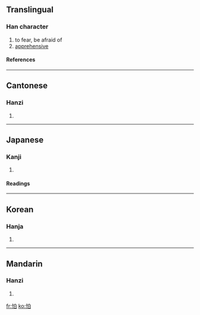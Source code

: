 ==Translingual==
===Han character===
{{Han char|rn=61|rad=心|as=05|sn=8|four=9600<sub>0</sub>|canj=心竹日 (PHA)}}
# to fear, be afraid of
# [[apprehensive]]
====References====
{{Han ref|kx=0380.160|dkj=10448|dj=0708.160|hdz=42287.010|uh=6015|ud=24597|bh=A9C8|bd=43464}}
----
==Cantonese==
===Hanzi===
{{yue-hanzi|jyut=|y=pa3}}
# {{defn|Cantonese}}
----
==Japanese==
===Kanji===
{{ja-kanji|grade=|rs=心05}}
# {{defn|Japanese}} 
====Readings====
{{ja-readings|on=[[は]] (ha), [[はく]] (haku)|kun=[[おそれる]] (osoreru)}}
----
==Korean==
===Hanja===
{{ko-hanja|hangeul=파|eumhun=|rv=pa|mr=p'a|y=pha}}
# {{defn|Korean}}
----
==Mandarin==
===Hanzi===
{{cmn-hanzi|pin=[[pà]] ([[pa4]])|wg=p'a<sup>4</sup>}}
# {{defn|Mandarin}}

[[fr:怕]]
[[ko:怕]]